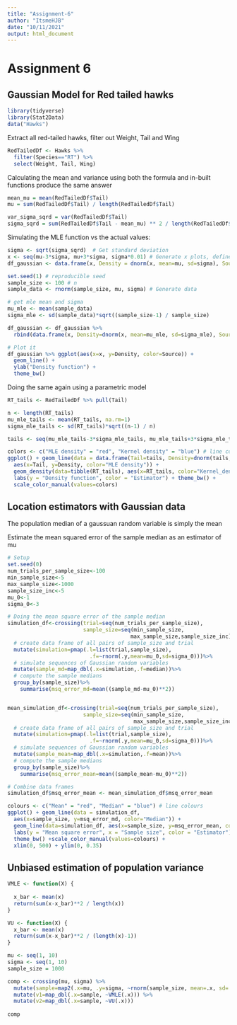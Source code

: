```yaml
---
title: "Assignment-6"
author: "ItsmeHJB"
date: "10/11/2021"
output: html_document
---
```


# Assignment 6

## Gaussian Model for Red tailed hawks

```r
library(tidyverse)
library(Stat2Data)
data("Hawks")
```

Extract all red-tailed hawks, filter out Weight, Tail and Wing

```r
RedTailedDf <- Hawks %>%
  filter(Species=="RT") %>%
  select(Weight, Tail, Wing)
```

Calculating the mean and variance using both the formula and in-built functions produce the same answer

```r
mean_mu = mean(RedTailedDf$Tail)
mu = sum(RedTailedDf$Tail) / length(RedTailedDf$Tail)

var_sigma_sqrd = var(RedTailedDf$Tail)
sigma_sqrd = sum(RedTailedDf$Tail - mean_mu) ** 2 / length(RedTailedDf$Tail)

```

Simulating the MLE function vs the actual values:
```r
sigma <- sqrt(sigma_sqrd)  # Get standard deviation
x <- seq(mu-3*sigma, mu+3*sigma, sigma*0.01) # Generate x plots, define bounds based on 3x standard dev, and the step as 0.01 of sd
df_gaussian <- data.frame(x, Density = dnorm(x, mean=mu, sd=sigma), Source="Population") # data frame using pop density

set.seed(1) # reproducible seed
sample_size <- 100 # n
sample_data <- rnorm(sample_size, mu, sigma) # Generate data

# get mle mean and sigma
mu_mle <- mean(sample_data)
sigma_mle <- sd(sample_data)*sqrt((sample_size-1) / sample_size)

df_gaussian <- df_gaussian %>%
  rbind(data.frame(x, Density=dnorm(x, mean=mu_mle, sd=sigma_mle), Source = "MLE estimate"))  # add in mle density

# Plot it
df_gaussian %>% ggplot(aes(x=x, y=Density, color=Source)) + 
  geom_line() + 
  ylab("Density function") +
  theme_bw()
```

Doing the same again using a parametric model
```r
RT_tails <- RedTailedDf %>% pull(Tail)

n <- length(RT_tails)
mu_mle_tails <- mean(RT_tails, na.rm=1)
sigma_mle_tails <- sd(RT_tails)*sqrt((n-1) / n)

tails <- seq(mu_mle_tails-3*sigma_mle_tails, mu_mle_tails+3*sigma_mle_tails, sigma_mle_tails*0.001) # generate indecies

colors <- c("MLE density" = "red", "Kernel density" = "blue") # line colours
ggplot() + geom_line(data = data.frame(Tail=tails, Density=dnorm(tails, mean=mu_mle_tails, sd = sigma_mle_tails)), 
  aes(x=Tail, y=Density, color="MLE density")) + 
  geom_density(data=tibble(RT_tails), aes(x=RT_tails, color="Kernel_density")) + 
  labs(y = "Density function", color = "Estimator") + theme_bw() + 
  scale_color_manual(values=colors)
```

## Location estimators with Gaussian data

The population median of a gaussuan random variable is simply the mean

Estimate the mean squared error of the sample median as an estimator of mu

```r
# Setup
set.seed(0)
num_trials_per_sample_size<-100
min_sample_size<-5
max_sample_size<-1000
sample_size_inc<-5
mu_0<-1
sigma_0<-3

# Doing the mean square error of the sample median
simulation_df<-crossing(trial=seq(num_trials_per_sample_size),
                        sample_size=seq(min_sample_size,
                                       max_sample_size,sample_size_inc))%>%
  # create data frame of all pairs of sample_size and trial
  mutate(simulation=pmap(.l=list(trial,sample_size),
                          .f=~rnorm(.y,mean=mu_0,sd=sigma_0)))%>%
  # simulate sequences of Gaussian random variables
  mutate(sample_md=map_dbl(.x=simulation,.f=median))%>%
  # compute the sample medians
  group_by(sample_size)%>%
    summarise(msq_error_md=mean((sample_md-mu_0)**2))


mean_simulation_df<-crossing(trial=seq(num_trials_per_sample_size),
                        sample_size=seq(min_sample_size,
                                        max_sample_size,sample_size_inc))%>%
  # create data frame of all pairs of sample_size and trial
  mutate(simulation=pmap(.l=list(trial,sample_size),
                          .f=~rnorm(.y,mean=mu_0,sd=sigma_0)))%>%
  # simulate sequences of Gaussian random variables
  mutate(sample_mean=map_dbl(.x=simulation,.f=mean))%>%
  # compute the sample medians
  group_by(sample_size)%>%
    summarise(msq_error_mean=mean((sample_mean-mu_0)**2))

# Combine data frames
simulation_df$msq_error_mean <- mean_simulation_df$msq_error_mean

colours <- c("Mean" = "red", "Median" = "blue") # line colours
ggplot() + geom_line(data = simulation_df, 
  aes(x=sample_size, y=msq_error_md, color="Median")) + 
  geom_line(data=simulation_df, aes(x=sample_size, y=msq_error_mean, color="Mean")) + 
  labs(y = "Mean square error", x = "Sample size", color = "Estimator") + 
  theme_bw() +scale_color_manual(values=colours) + 
  xlim(0, 500) + ylim(0, 0.35)
```

## Unbiased estimation of population variance

```r
VMLE <- function(X) {
  
  x_bar <- mean(x)
  return(sum(x-x_bar)**2 / length(x))
}

VU <- function(X) {
  x_bar <- mean(x)
  return(sum(x-x_bar)**2 / (length(x)-1))
}

mu <- seq(1, 10)
sigma <- seq(1, 10)
sample_size = 1000

comp <- crossing(mu, sigma) %>%
  mutate(sample=map2(.x=mu, .y=sigma, ~rnorm(sample_size, mean=.x, sd=.y))) %>%
  mutate(v1=map_dbl(.x=sample, ~VMLE(.x))) %>%
  mutate(v2=map_dbl(.x=sample, ~VU(.x)))
  
comp
```

